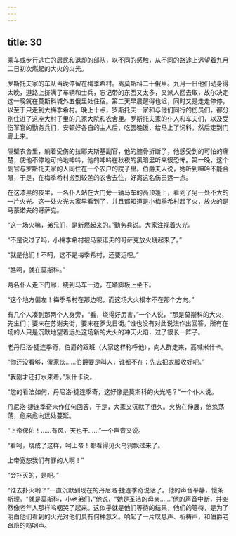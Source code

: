 ```yaml
---
---
---
```

title: 30
---





乘车或步行逃亡的居民和退却的部队，以不同的感触，从不同的路途上远望着九月二日初次燃起的大火的火光。

罗斯托夫家的车队当晚停留在梅季希村。离莫斯科二十俄里。九月一日他们动身得太晚，道路上挤满了车辆和士兵，忘记带的东西又太多，又派人回去取，故尔决定这一晚就在莫斯科城外五俄里处住宿。第二天早晨醒得也迟，同时又是走走停停，以至于只走到大梅季希村。晚上十点，罗斯托夫一家和与他们同行的伤员们，都分别住进了这座大村子里的几家大院和农舍里。罗斯托夫家的仆人和车夫们，以及受伤军官的勤务兵们，安顿好各自的主人后，吃罢晚饭，给马上了饲料，然后走到门廊上来。

隔壁农舍里，躺着受伤的拉耶夫斯基副官，他的腕骨折断了，他感受到的可怕的痛楚，使他不停地可怜地呻吟，他的呻吟在秋夜的黑暗里听来很恐怖。第一晚，这个副官与罗斯托夫家的人同住在一个农户的院子里。伯爵夫人说，她听到呻吟不能合眼，于是，在梅季希村搬到较差的农舍去住，好离这名伤员远一点。

在这漆黑的夜里，一名仆人站在大门旁一辆马车的高顶篷上，看到了另一处不大的一片火光。这一处火光大家早看到了，并且都知道是小梅季希村起了火，放火的是马蒙诺夫的哥萨克。

“这一场火嘛，弟兄们，是新燃起来的。”勤务兵说。大家注视着火光。

“不是说过了吗，小梅季希村被马蒙诺夫的哥萨克放火烧起来了。”

“就是他们！不呵，这不是梅季希村，还要远哩。”

“瞧呵，就在莫斯科。”

两名仆人走下门廊，绕到马车一边，在踏脚板上坐下。

“这个地方偏左！梅季希村在那边呢，而这场大火根本不在那个方向。”

有几个人凑到那两个人身旁，“看，烧得好厉害，”一个人说，“那是莫斯科的大火，先生们；要末在苏谢夫街，要末在罗戈日街。”谁也没有对此说法作出回答，所有在场的人只是沉默地望着远处这场新的大火的冲天火焰，过了很长一阵子。

老丹尼洛·捷连季奇，伯爵的跟班（大家这样称呼他），向人群走来，高喊米什卡。

“你还没看够，傻家伙……伯爵要是叫人，谁都不在；先去把衣服收好吧。”

“我刚才还打水来着。”米什卡说。

“您的看法如何，丹尼洛·捷连季奇，这好像是莫斯科的火光吧？”一个仆人说。

丹尼洛·捷连季奇未作任何回答，于是，大家又沉默了很久。火势在伸展，悠悠荡荡，愈来愈向远处蔓延。

“上帝保佑！……有风，天也干……”一个声音又说。

“看呵，烧成了这样，呵上帝！都看得见火乌鸦飘过来了。

上帝宽恕我们有罪的人啊！”

“会扑灭的，是吧。”

“谁去扑灭哟？”一直沉默到现在的丹尼洛·捷连季奇说话了。他的声音平静，慢条斯理。“就是莫斯科，小老弟们，”他说，“她是圣洁的母亲……”他的声音中断，并突然像老年人那样呜咽哭了起来。这似乎就是他们等待的结果，他们的等待，是为了明白他们看到的火光对他们具有何种意义。响起了一片叹息声、祈祷声，和伯爵老跟班的呜咽声。